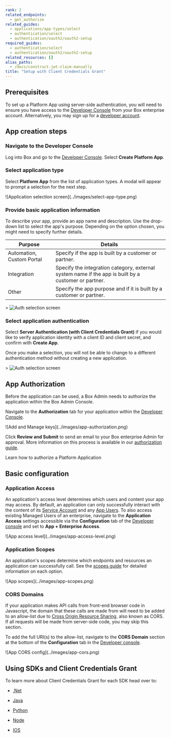 ```yaml
---
rank: 2
related_endpoints:
  - get_authorize
related_guides:
  - applications/app-types/select
  - authentication/select
  - authentication/oauth2/oauth2-setup
required_guides:
  - authentication/select
  - authentication/oauth2/oauth2-setup
related_resources: []
alias_paths:
  - /docs/construct-jwt-claim-manually
title: "Setup with Client Credentials Grant"
---
```

## Prerequisites

To set up a Platform App using server-side authentication, you will need to ensure
you have access to the [Developer Console][devconsole] from your Box enterprise 
account. Alternatively, you may sign up for a [developer account][devaccount].

## App creation steps

### Navigate to the Developer Console

Log into Box and go to the [Developer Console][devconsole].
Select **Create Platform App**.

### Select application type

Select **Platform App** from the list of application types. A modal will appear to
prompt a selection for the next step.

<ImageFrame border>
  ![Application selection screen](../images/select-app-type.png)
</ImageFrame>


### Provide basic application information

To describe your app, provide an app name and description.
Use the drop-down list to select the app's purpose.
Depending on the option chosen, you might
need to specify further details.

| Purpose                   | Details                                                                                              |
| ------------------------- | ---------------------------------------------------------------------------------------------------- |
| Automation, Custom Portal | Specify if the app is built by a customer or partner.                                                |
| Integration               | Specify the integration category, external system name if the app is built by a customer or partner. |
| Other                     | Specify the app purpose and if it is built by a customer or partner.                                 |

<ImageFrame border center width="300">>
![Auth selection screen](../images/custom-app-selection.png)</ImageFrame>


### Select application authentication

Select **Server Authentication (with Client Credentials Grant)**
if you would like to verify
application identity with a client
ID and client secret, and confirm with **Create App**.

<Message warning>
Once you make a selection, you will not be able to change to a different
authentication method without creating a new application.
</Message>

<ImageFrame border center width="300">>
![Auth selection screen](../images/custom-app-authentication-client.png)</ImageFrame>


## App Authorization

Before the application can be used, a Box Admin needs to authorize the
application within the Box Admin Console.

Navigate to the **Authorization** tab for your application within the
[Developer Console][devconsole].

<ImageFrame border width="400" center>
  ![Add and Manage keys](../images/app-authorization.png)
</ImageFrame>


Click **Review and Submit** to send an email to your Box enterprise Admin for
approval. More information on this process is available in our
[authorization guide][app-auth].

<CTA to='g://authorization/platform-app-approval'>
  Learn how to authorize a Platform Application
</CTA>

## Basic configuration

### Application Access

An application's access level determines which users and content your app may
access. By default, an application can only successfully interact with the
content of its [Service Account][sa] and any [App Users][user-types]. To also
access existing Managed Users of an enterprise, navigate to the
**Application Access** settings accessible via the **Configuration** tab of the
[Developer console][devconsole] and set to **App + Enterprise Access**.

<ImageFrame border>
  ![App access level](../images/app-access-level.png)
</ImageFrame>

### Application Scopes

An application's scopes determine which endpoints and resources an application
can successfully call. See the [scopes guide][scopes] for detailed information
on each option.

<ImageFrame border width="600" center>
  ![App scopes](../images/app-scopes.png)
</ImageFrame>

### CORS Domains

If your application makes API calls from front-end browser code in
Javascript, the domain that these calls are made from will need to be
added to an allow-list due to [Cross Origin Resource Sharing][cors],
also known as CORS. If all requests will be made from server-side code,
you may skip this section.

To add the full URI(s) to the allow-list, navigate to the **CORS Domain**
section at the bottom of the **Configuration** tab in the
[Developer console][devconsole].

<ImageFrame border>
  ![App CORS config](../images/app-cors.png)
</ImageFrame>

## Using SDKs and Client Credentials Grant

To learn more about Client Credentials Grant for each SDK head over to:

- [.Net][.Net]

- [Java][Java]

- [Python][Python]

- [Node][Node]

- [IOS][IOS]

[.Net]: https://github.com/box/box-windows-sdk-v2/blob/main/docs/authentication.md#server-auth-with-ccg
[Java]: https://github.com/box/box-java-sdk/blob/main/doc/authentication.md#client-credentials-grant
[Python]: https://github.com/box/box-python-sdk/blob/main/docs/usage/authentication.md#client-credentials-grant
[Node]: https://github.com/box/box-node-sdk/blob/main/docs/authentication.md#client-credentials-grant-authentication
[IOS]: https://github.com/box/box-ios-sdk/blob/main/docs/usage/authentication.md#client-credentials-grant
[devconsole]: https://app.box.com/developers/console
[devaccount]: https://account.box.com/signup/n/developer
[scopes]: g://api-calls/permissions-and-errors/scopes
[cors]: https://en.wikipedia.org/wiki/Cross-origin_resource_sharing
[user-types]: page://platform/user-types
[sa]: page://platform/user-types/#service-account
[app-auth]: g://authorization
